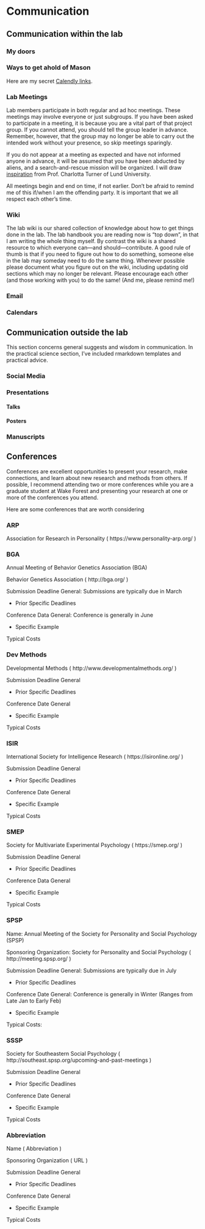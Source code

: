 
# Communication 
## Communication within the lab


### My doors

### Ways to get ahold of Mason

Here are my secret [Calendly links](https://calendly.com/smasongarrison/).




###  Lab Meetings

Lab members participate in both regular and ad hoc meetings. These meetings may involve everyone or just subgroups. If you have been asked to participate in a meeting, it is because you are a vital part of that project group. If you cannot attend, you should tell the group leader in advance. Remember, however, that the group may no longer be able to carry out the intended work without your presence, so skip meetings sparingly. 

If you do not appear at a meeting as expected and have not informed anyone in advance, it will be assumed that you have been abducted by aliens, and a search-and-rescue mission will be organized. I will draw [inspiration](https://www.nbcnews.com/news/world/how-swedish-professor-helped-rescue-grad-student-isis-controlled-iraq-n947866) from Prof. Charlotta Turner of Lund University.

All meetings begin and end on time, if not earlier. Don't be afraid to remind me of this if/when I am the offending party. It is important that we all respect each other's time.




### Wiki

The lab wiki is our shared collection of knowledge about how to get things done in the lab. The lab handbook you are reading now is "top down", in that I am writing the whole thing myself. By contrast the wiki is a shared resource to which everyone can—and should—contribute. A good rule of thumb is that if you need to figure out how to do something, someone else in the lab may someday need to do the same thing. Whenever possible please document what you figure out on the wiki, including updating old sections which may no longer be relevant. Please encourage each other (and those working with you) to do the same! (And me, please remind me!)



### Email

### Calendars


## Communication outside the lab

This section concerns general suggests and wisdom in communication. In the practical science section, I've included rmarkdown templates and practical advice.

### Social Media
### Presentations
#### Talks
#### Posters

### Manuscripts

## Conferences

Conferences are excellent opportunities to present your research, make connections, and learn about new research and methods from others. If possible, I recommend attending two or more conferences while you are a graduate student at Wake Forest and presenting your research at one or more of the conferences you attend.  

Here are some conferences that are worth considering

### ARP

Association for Research in Personality ( https://www.personality-arp.org/ )



### BGA

Annual Meeting of Behavior Genetics Association (BGA)

Behavior Genetics Association ( http://bga.org/ )

Submission Deadline General: Submissions are typically due in March

- Prior Specific Deadlines

Conference Data General: Conference is generally in June

- Specific Example

Typical Costs


### Dev Methods

Developmental Methods ( http://www.developmentalmethods.org/ )

Submission Deadline General

- Prior Specific Deadlines

Conference Date General

- Specific Example

Typical Costs


### ISIR

International Society for Intelligence Research ( https://isironline.org/ )

Submission Deadline General

- Prior Specific Deadlines

Conference Date General

- Specific Example

Typical Costs

### SMEP


Society for Multivariate Experimental Psychology ( https://smep.org/ )

Submission Deadline General

- Prior Specific Deadlines

Conference Data General

- Specific Example

Typical Costs

### SPSP

Name: Annual Meeting of the Society for Personality and Social Psychology (SPSP)

Sponsoring Organization: Society for Personality and Social Psychology ( http://meeting.spsp.org/ )

Submission Deadline General: Submissions are typically due in July

- Prior Specific Deadlines

Conference Date General: Conference is generally in Winter (Ranges from Late Jan to Early Feb)

- Specific Example

Typical Costs:

### SSSP

Society for Southeastern Social Psychology ( http://southeast.spsp.org/upcoming-and-past-meetings )

Submission Deadline General

- Prior Specific Deadlines

Conference Date General

- Specific Example

Typical Costs


###  Abbreviation

Name ( Abbreviation )

Sponsoring Organization ( URL )

Submission Deadline General

- Prior Specific Deadlines

Conference Date General

- Specific Example

Typical Costs
